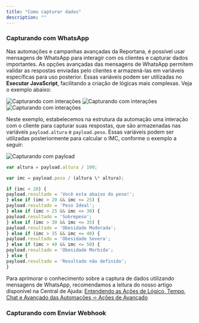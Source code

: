 ```yaml
---
title: "Como capturar dados"
description: ""
---
```


### Capturando com WhatsApp

Nas automações e campanhas avançadas da Reportana, é possível usar mensagens de WhatsApp para interagir com os clientes e capturar dados importantes. As opções avançadas das mensagens de WhatsApp permitem validar as respostas enviadas pelo clientes e armazená-las em variáveis específicas para uso posterior. Essas variáveis podem ser utilizadas no **Executar JavaScript**, facilitando a criação de lógicas mais complexas. Veja o exemplo abaixo:

<img src="/cap-data2.png" alt="Capturando com interações" />
<img src="/cap-data3.png" alt="Capturando com interações" />
<img src="/cap-data4.png" alt="Capturando com interações" />

Neste exemplo, estabelecemos na estrutura da automação uma interação com o cliente para capturar suas respostas, que são armazenadas nas variáveis `payload.altura` e `payload.peso`. Essas variáveis podem ser utilizadas posteriormente para calcular o IMC, conforme o exemplo a seguir:

<img src="/cap-data5.png" alt="Capturando com payload" />

<RequestExample>

```javaScript Código Exemplo
var altura = payload.altura / 100;

var imc = payload.peso / (altura \* altura);

if (imc < 20) {
payload.resultado = 'Você esta abaixo do peso!';
} else if (imc > 20 && imc <= 25) {
payload.resultado = 'Peso Ideal';
} else if (imc > 25 && imc <= 30) {
payload.resultado = 'Sobrepeso';
} else if (imc > 30 && imc <= 35) {
payload.resultado = 'Obesidade Moderada';
} else if (imc > 35 && imc <= 40) {
payload.resultado = 'Obesidade Severa';
} else if (imc > 40 && imc <= 50) {
payload.resultado = 'Obesidade Morbida';
} else {
payload.resultado = 'Resultado não definido';
}
```

</RequestExample>

Para aprimorar o conhecimento sobre a captura de dados utilizando mensagens de WhatsApp, recomendamos a leitura do nosso artigo disponível na Central de Ajuda: [Entendendo as Ações de Lógico, Tempo, Chat e Avançado das Automações ➾ Ações de Avançado](https://reportana.com/help/article/conhecendo-opcoes-de-acao-tempo-e-logica-de-automacoes#adicionar-à-lista)

### Capturando com Enviar Webhook
